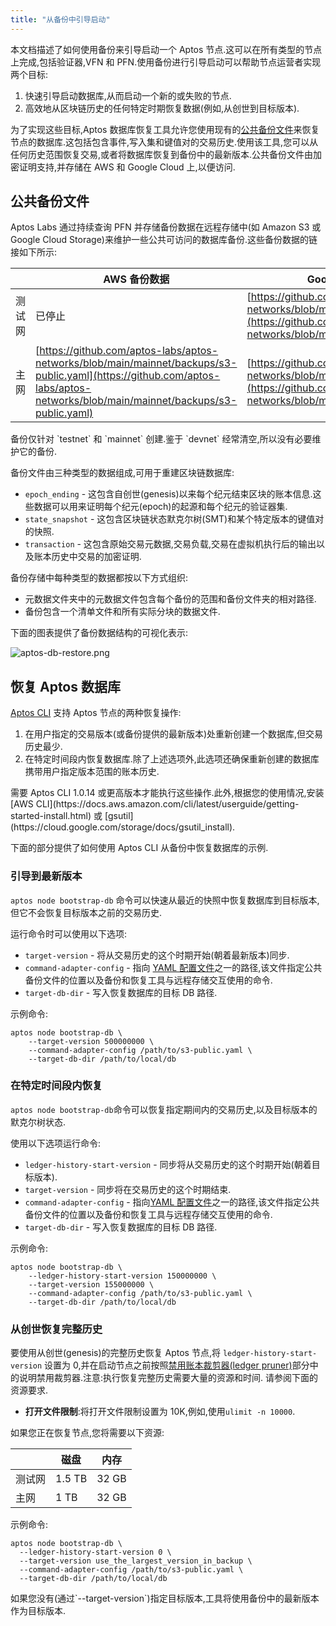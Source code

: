 ```yaml
---
title: "从备份中引导启动"
---
```



本文档描述了如何使用备份来引导启动一个 Aptos 节点.这可以在所有类型的节点上完成,包括验证器,VFN 和 PFN.使用备份进行引导启动可以帮助节点运营者实现两个目标:

1. 快速引导启动数据库,从而启动一个新的或失败的节点.
2. 高效地从区块链历史的任何特定时期恢复数据(例如,从创世到目标版本).

为了实现这些目标,Aptos 数据库恢复工具允许您使用现有的[公共备份文件](#公共备份文件)来恢复节点的数据库.这包括包含事件,写入集和键值对的交易历史.使用该工具,您可以从任何历史范围恢复交易,或者将数据库恢复到备份中的最新版本.公共备份文件由加密证明支持,并存储在 AWS 和 Google Cloud 上,以便访问.

## 公共备份文件

Aptos Labs 通过持续查询 PFN 并存储备份数据在远程存储中(如 Amazon S3 或 Google Cloud Storage)来维护一些公共可访问的数据库备份.这些备份数据的链接如下所示:

|     | AWS 备份数据                                                                                                                                                                       | Google Cloud 备份数据                                                                                                                                                  |
| --- | ------------------------------------------------------------------------------------------------------------------------------------------------------------------------------ | ------------------------------------------------------------------------------------------------------------------------------------------------------------------ |
| 测试网 | 已停止                                                                                                                                                                            | [https://github.com/aptos-labs/aptos-networks/blob/main/testnet/backups/gcs.yaml](https://github.com/aptos-labs/aptos-networks/blob/main/testnet/backups/gcs.yaml) |
| 主网  | [https://github.com/aptos-labs/aptos-networks/blob/main/mainnet/backups/s3-public.yaml](https://github.com/aptos-labs/aptos-networks/blob/main/mainnet/backups/s3-public.yaml) | [https://github.com/aptos-labs/aptos-networks/blob/main/mainnet/backups/gcs.yaml](https://github.com/aptos-labs/aptos-networks/blob/main/mainnet/backups/gcs.yaml) |

<Aside type="note">
  备份仅针对 `testnet` 和 `mainnet` 创建.鉴于 `devnet` 经常清空,所以没有必要维护它的备份.
</Aside>

备份文件由三种类型的数据组成,可用于重建区块链数据库:

- `epoch_ending` - 这包含自创世(genesis)以来每个纪元结束区块的账本信息.这些数据可以用来证明每个纪元(epoch)的起源和每个纪元的验证器集.
- `state_snapshot` - 这包含区块链状态默克尔树(SMT)和某个特定版本的键值对的快照.
- `transaction` - 这包含原始交易元数据,交易负载,交易在虚拟机执行后的输出以及账本历史中交易的加密证明.

备份存储中每种类型的数据都按以下方式组织:

- 元数据文件夹中的元数据文件包含每个备份的范围和备份文件夹的相对路径.
- 备份包含一个清单文件和所有实际分块的数据文件.

下面的图表提供了备份数据结构的可视化表示:

![aptos-db-restore.png](~/images/aptos-db-restore.png)

## 恢复 Aptos 数据库

[Aptos CLI](/zh/build/cli) 支持 Aptos 节点的两种恢复操作:

1. 在用户指定的交易版本(或备份提供的最新版本)处重新创建一个数据库,但交易历史最少.
2. 在特定时间段内恢复数据库.除了上述选项外,此选项还确保重新创建的数据库携带用户指定版本范围的账本历史.

<Aside type="note">
  需要 Aptos CLI 1.0.14 或更高版本才能执行这些操作.此外,根据您的使用情况,安装 [AWS CLI](https://docs.aws.amazon.com/cli/latest/userguide/getting-started-install.html) 或 [gsutil](https://cloud.google.com/storage/docs/gsutil_install).
</Aside>

下面的部分提供了如何使用 Aptos CLI 从备份中恢复数据库的示例.

### 引导到最新版本

`aptos node bootstrap-db` 命令可以快速从最近的快照中恢复数据库到目标版本,但它不会恢复目标版本之前的交易历史.

运行命令时可以使用以下选项:

- `target-version` - 将从交易历史的这个时期开始(朝着最新版本)同步.
- `command-adapter-config` - 指向 [YAML 配置文件](#公共备份文件)之一的路径,该文件指定公共备份文件的位置以及备份和恢复工具与远程存储交互使用的命令.
- `target-db-dir` - 写入恢复数据库的目标 DB 路径.

示例命令:

```shellscript filename="Terminal"
aptos node bootstrap-db \
    --target-version 500000000 \
    --command-adapter-config /path/to/s3-public.yaml \
    --target-db-dir /path/to/local/db
```

### 在特定时间段内恢复

`aptos node bootstrap-db`命令可以恢复指定期间内的交易历史,以及目标版本的默克尔树状态.

使用以下选项运行命令:

- `ledger-history-start-version` - 同步将从交易历史的这个时期开始(朝着目标版本).
- `target-version` - 同步将在交易历史的这个时期结束.
- `command-adapter-config` - 指向[YAML 配置文件](#公共备份文件)之一的路径,该文件指定公共备份文件的位置以及备份和恢复工具与远程存储交互使用的命令.
- `target-db-dir` - 写入恢复数据库的目标 DB 路径.

示例命令:

```shellscript filename="Terminal"
aptos node bootstrap-db \
    --ledger-history-start-version 150000000 \
    --target-version 155000000 \
    --command-adapter-config /path/to/s3-public.yaml \
    --target-db-dir /path/to/local/db
```

### 从创世恢复完整历史

要使用从创世(genesis)的完整历史恢复 Aptos 节点,将 `ledger-history-start-version` 设置为 0,并在启动节点之前按照[禁用账本裁剪器(ledger pruner)](/zh/network/nodes/configure/data-pruning)部分中的说明禁用裁剪器.注意:执行恢复完整历史需要大量的资源和时间.
请参阅下面的资源要求.

- **打开文件限制**:将打开文件限制设置为 10K,例如,使用`ulimit -n 10000`.

如果您正在恢复节点,您将需要以下资源:

|     | 磁盘     | 内存    |
| --- | ------ | ----- |
| 测试网 | 1.5 TB | 32 GB |
| 主网  | 1 TB   | 32 GB |

示例命令:

```shellscript filename="Terminal"
aptos node bootstrap-db \
  --ledger-history-start-version 0 \
  --target-version use_the_largest_version_in_backup \
  --command-adapter-config /path/to/s3-public.yaml \
  --target-db-dir /path/to/local/db
```

<Aside type="note">
  如果您没有(通过`--target-version`)指定目标版本,工具将使用备份中的最新版本作为目标版本.
</Aside>
